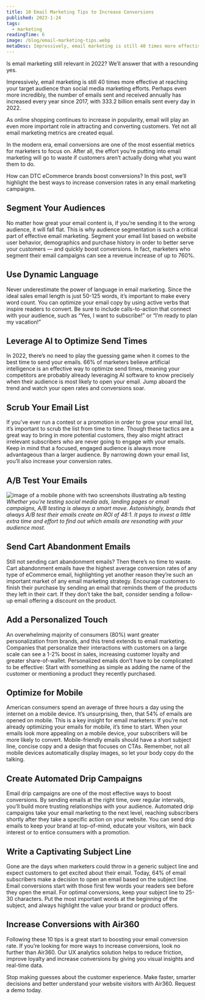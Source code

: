 ```yaml
---
title: 10 Email Marketing Tips to Increase Conversions
published: 2023-1-24
tags:
  - marketing
readingTime: 6
image: /blog/email-marketing-tips.webp
metaDesc: Impressively, email marketing is still 40 times more effective at reaching your target audience than social media marketing efforts. Perhaps even more incredibly, the number of emails sent and received annually has increased every year since 2017, with 333.2 billion emails sent every day in 2022.
---
```


Is email marketing still relevant in 2022? We’ll answer that with a resounding yes.

Impressively, email marketing is still 40 times more effective at reaching your target audience than social media marketing efforts. Perhaps even more incredibly, the number of emails sent and received annually has increased every year since 2017, with 333.2 billion emails sent every day in 2022.

As online shopping continues to increase in popularity, email will play an even more important role in attracting and converting customers. Yet not all email marketing metrics are created equal.

In the modern era, email conversions are one of the most essential metrics for marketers to focus on. After all, the effort you’re putting into email marketing will go to waste if customers aren’t actually doing what you want them to do.

How can DTC eCommerce brands boost conversions? In this post, we’ll highlight the best ways to increase conversion rates in any email marketing campaigns.

## Segment Your Audiences

No matter how great your email content is, if you’re sending it to the wrong audience, it will fall flat. This is why audience segmentation is such a critical part of effective email marketing. Segment your email list based on website user behavior, demographics and purchase history in order to better serve your customers — and quickly boost conversions. In fact, marketers who segment their email campaigns can see a revenue increase of up to 760%.

## Use Dynamic Language

Never underestimate the power of language in email marketing. Since the ideal sales email length is just 50-125 words, it’s important to make every word count. You can optimize your email copy by using active verbs that inspire readers to convert. Be sure to include calls-to-action that connect with your audience, such as “Yes, I want to subscribe!” or “I’m ready to plan my vacation!”

## Leverage AI to Optimize Send Times

In 2022, there’s no need to play the guessing game when it comes to the best time to send your emails. 66% of marketers believe artificial intelligence is an effective way to optimize send times, meaning your competitors are probably already leveraging AI software to know precisely when their audience is most likely to open your email. Jump aboard the trend and watch your open rates and conversions soar.

## Scrub Your Email List

If you’ve ever run a contest or a promotion in order to grow your email list, it’s important to scrub the list from time to time. Though these tactics are a great way to bring in more potential customers, they also might attract irrelevant subscribers who are never going to engage with your emails. Keep in mind that a focused, engaged audience is always more advantageous than a larger audience. By narrowing down your email list, you’ll also increase your conversion rates.

## A/B Test Your Emails

![image of a mobile phone with two screenshots illustrating a/b testing](/blog/10-emil-marketing-tips-to-increase-conversions-1.webp)
_Whether you’re testing social media ads, landing pages or email campaigns, A/B testing is always a smart move. Astonishingly, brands that always A/B test their emails create an ROI of 48:1. It pays to invest a little extra time and effort to find out which emails are resonating with your audience most._

## Send Cart Abandonment Emails

Still not sending cart abandonment emails? Then there’s no time to waste. Cart abandonment emails have the highest average conversion rates of any type of eCommerce email, highlighting yet another reason they’re such an important market of any email marketing strategy. Encourage customers to finish their purchase by sending an email that reminds them of the products they left in their cart. If they don’t take the bait, consider sending a follow-up email offering a discount on the product.

## Add a Personalized Touch

An overwhelming majority of consumers (80%) want greater personalization from brands, and this trend extends to email marketing. Companies that personalize their interactions with customers on a large scale can see a 1-2% boost in sales, increasing customer loyalty and greater share-of-wallet. Personalized emails don’t have to be complicated to be effective: Start with something as simple as adding the name of the customer or mentioning a product they recently purchased.

<BlogInnerCard slug='personalise-and-target-new-customers-with-first-party-data' />

## Optimize for Mobile

American consumers spend an average of three hours a day using the internet on a mobile device. It’s unsurprising, then, that 54% of emails are opened on mobile. This is a key insight for email marketers: If you’re not already optimizing your emails for mobile, it’s time to start. When your emails look more appealing on a mobile device, your subscribers will be more likely to convert. Mobile-friendly emails should have a short subject line, concise copy and a design that focuses on CTAs. Remember, not all mobile devices automatically display images, so let your body copy do the talking.

## Create Automated Drip Campaigns

Email drip campaigns are one of the most effective ways to boost conversions. By sending emails at the right time, over regular intervals, you’ll build more trusting relationships with your audience. Automated drip campaigns take your email marketing to the next level, reaching subscribers shortly after they take a specific action on your website. You can send drip emails to keep your brand at top-of-mind, educate your visitors, win back interest or to entice consumers with a promotion.

## Write a Captivating Subject Line

Gone are the days when marketers could throw in a generic subject line and expect customers to get excited about their email. Today, 64% of email subscribers make a decision to open an email based on the subject line. Email conversions start with those first few words your readers see before they open the email. For optimal conversions, keep your subject line to 25-30 characters. Put the most important words at the beginning of the subject, and always highlight the value your brand or product offers.

## Increase Conversions with Air360

Following these 10 tips is a great start to boosting your email conversion rate. If you’re looking for more ways to increase conversions, look no further than Air360. Our UX analytics solution helps to reduce friction, improve loyalty and increase conversions by giving you visual insights and real-time data.

Stop making guesses about the customer experience. Make faster, smarter decisions and better understand your website visitors with Air360. Request a demo today.
